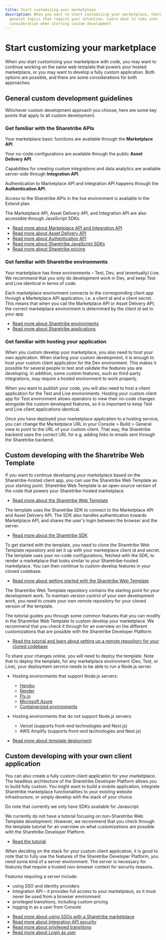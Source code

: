 ```yaml
---
title: Start customizing your marketplace
description: When you want to start customizing your marketplace, there are some
  general topics that require your attention. Learn what to take into
  consideration when starting custom development
---
```


# Start customizing your marketplace

When you start customizing your marketplace with code, you may want to
continue working on the same web template that powers your hosted
marketplace, or you may want to develop a fully custom application. Both
options are possible, and there are some considerations for both
approaches.

## General custom development guidelines

Whichever custom development approach you choose, here are some key
points that apply to all custom development.

### Get familiar with the Sharetribe APIs

Your marketplace basic functions are available through the **Marketplace
API**.

Your no-code configurations are available through the public **Asset
Delivery API**.

Capabilities for creating custom integrations and data analytics are
available server-side through **Integration API**.

Authentication to Marketplace API and Integration API happens through
the **Authentication API**.

Access to the Sharetribe APIs in the live environment is available in
the Extend plan.

The Marketplace API, Asset Delivery API, and Integration API are also
accessible through JavaScript SDKs.

- [Read more about Marketplace API and Integration API](/concepts/marketplace-api-integration-api/)
- [Read more about Asset Delivery API](/references/assets/)
- [Read more about Authentication API](/concepts/authentication-api/)
- [Read more about Sharetribe JavaScript SDKs](/concepts/js-sdk/)
- [Read more about Sharetribe pricing](https://www.sharetribe.com/pricing/)

### Get familiar with Sharetribe environments

Your marketplace has three environments – Test, Dev, and (eventually)
Live. We recommend that you only do development work in Dev, and keep
Test and Live identical in terms of code.

Each marketplace environment connects to the corresponding client app
through a Marketplace API application, i.e. a client id and a client
secret. This means that when you call the Marketplace API or Asset
Delivery API, the correct marketplace environment is determined by the
client id set in your app.

- [Read more about Sharetribe environments](/concepts/sharetribe-environments/)
- [Read more about Sharetribe applications](/concepts/applications/)

### Get familiar with hosting your application

When you custom develop your marketplace, you also need to host your own
application. When starting your custom development, it is enough to host
your custom client application for the Dev environment. This makes it
possible for several people to test and validate the features you are
developing. In addition, some custom features, such as third-party
integrations, may require a hosted environment to work properly.

When you want to publish your code, you will also need to host a client
application for the Test and Live environments. Hosting your custom
client app for Test environment allows operators to view their no-code
changes alongside the custom developed features, so it is important to
keep Test and Live client applications identical.

Once you have deployed your marketplace application to a hosting
service, you can change the Marketplace URL in your Console > Build >
General view to point to the URL of your custom client. That way, the
Sharetribe backend uses the correct URL for e.g. adding links to emails
sent through the Sharetribe backend.

## Custom developing with the Sharetribe Web Template

If you want to continue developing your marketplace based on the
Sharetribe-hosted client app, you can use the Sharetribe Web Template as
your starting point. Sharetribe Web Template is an open-source version
of the code that powers your Sharetribe-hosted marketplace.

- [Read more about the Sharetribe Web Template](/template/sharetribe-web-template/)

The template uses the Sharetribe SDK to connect to the Marketplace API
and Asset Delivery API. The SDK also handles authentication towards
Marketplace API, and shares the user's login between the browser and the
server.

- [Read more about the Sharetribe SDK](https://sharetribe.github.io/flex-sdk-js/)

To get started with the template, you need to clone the Sharetribe Web
Template repository and set it up with your marketplace client id and
secret. The template uses your no-code configurations, fetched with the
SDK, to render a marketplace that looks similar to your
Sharetribe-hosted marketplace. You can then continue to custom develop
features in your cloned codebase.

- [Read more about getting started with the Sharetribe Web Template](/introduction/introducing-template/)

The Sharetribe Web Template repository contains the starting point for
your development work. To maintain version control of your own
development work, you need to create your own remote repository for your
cloned version of the template.

The tutorial guides you through some common features that you can modify
in the Sharetribe Web Template to custom develop your marketplace. We
recommend that you check it through for an overview on the different
customizations that are possible with the Sharetribe Developer Platform.

- [Read the tutorial and learn about setting up a remote repository for your cloned codebase](/tutorial/introduction/)

To share your changes online, you will need to deploy the template. Note
that to deploy the template, for any marketplace environment (Dev, Test,
or Live), your deployment service needs to be able to run a Node.js
server.

- Hosting environments that support Node.js servers:
  - [Heroku](https://www.sharetribe.com/docs/template/how-to-deploy-template-to-heroku/)
  - [Render](https://www.sharetribe.com/docs/tutorial/deploy-to-render/)
  - [Fly.io](https://fly.io/docs/js/)
  - [Microsoft Azure](https://learn.microsoft.com/en-us/azure/app-service/quickstart-nodejs?tabs=linux&pivots=development-environment-vscode)
  - [Containerized environments](https://www.sharetribe.com/docs/template/run-template-with-docker/)

- Hosting environments that do not support Node.js servers:
  - Vercel (supports front-end technologies and Next.js)
  - AWS Amplify (supports front-end technologies and Next.js)

* [Read more about template deployment](/template/how-to-deploy-template-to-production/)

## Custom developing with your own client application

You can also create a fully custom client application for your
marketplace. The headless architecture of the Sharetribe Developer
Platform allows you to build fully custom. You might want to build a
mobile application, integrate Sharetribe marketplace functionalities to
your existing website infrastructure, or simply develop with the stack
of your choice.

Do note that currently we only have SDKs available for Javascript.

We currently do not have a tutorial focusing on non-Sharetribe Web
Template development. However, we recommend that you check through the
template tutorial for an overview on what customizations are possible
with the Sharetribe Developer Platform.

- [Read the tutorial](/tutorial/introduction/)

When deciding on the stack for your custom client application, it is
good to note that to fully use the features of the Sharetribe Developer
Platform, you need some kind of a server environment. The server is
necessary for features that require a trusted non-browser context for
security reasons.

Features requiring a server include:

- using SSO and identity providers
- Integration API – it provides full access to your marketplace, so it
  must never be used from a browser environment
- privileged transitions, including custom pricing
- logging in as a user from Console

* [Read more about using SSOs with a Sharetribe marketplace](/concepts/social-logins-and-sso/)
* [Read more about Integration API security](https://github.com/sharetribe/integration-api-examples#warning-usage-with-your-web-app--website)
* [Read more about privileged transitions](/concepts/privileged-transitions/)
* [Read more about Login as user](/concepts/login-as-user/)
